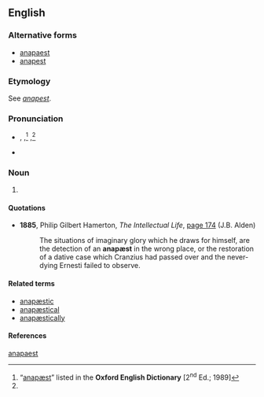 ==English==
{{wikipedia}}

===Alternative forms===
* [[anapaest]] {{qualifier|UK}}
* [[anapest]] {{qualifier|US}}

===Etymology===
See ''[[anapest]]''.

===Pronunciation===
* {{a|RP}} {{enPR|ăʹnəpĕst|ăʹnəpēst}}, {{IPA|/ˈænəpɛst/}},<ref name="OED">“[http://www.oed.com/view/Entry/7075 anapæst]” listed in the '''Oxford English Dictionary''' [2<sup>nd</sup> Ed.; 1989]</ref> {{IPAchar|/ˈænəpiːst/}},<ref name="OED"/> {{X-SAMPA|/"{n@pEst/|/"{n@pi:st/}}
* {{rhymes|ɛst|iːst}}

===Noun===
{{en-noun}}

# {{alternative form of|anapest}}

====Quotations====
* '''1885''', Philip Gilbert Hamerton, ''The Intellectual Life'', [http://books.google.co.uk/books?id=UeREAAAAIAAJ&q=%22anap%C3%A6st%22&dq=%22anap%C3%A6st%22&ei=ykpNSr7EOpDUyQT55sjXAg page 174] (J.B. Alden)
*: The situations of imaginary glory which he draws for himself, are the detection of an '''anapæst''' in the wrong place, or the restoration of a dative case which Cranzius had passed over and the never-dying Ernesti failed to observe.

====Related terms====
* [[anapæstic]]
* [[anapæstical]]
* [[anapæstically]]

====References====
<references/>

[[Category:English terms spelled with Æ|anapaest]]